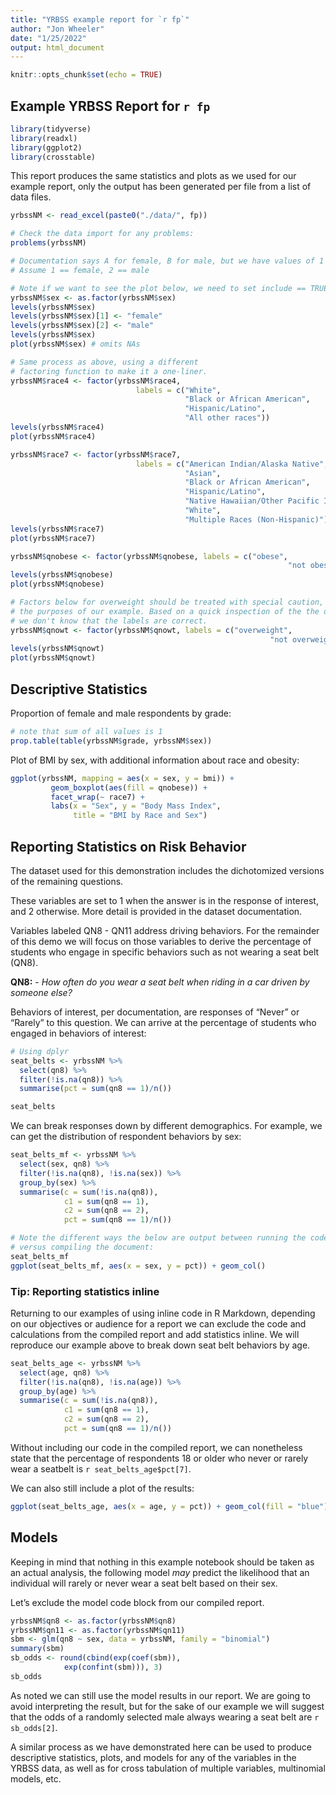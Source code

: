 ```yaml
---
title: "YRBSS example report for `r fp`"
author: "Jon Wheeler"
date: "1/25/2022"
output: html_document
---
```


```r
knitr::opts_chunk$set(echo = TRUE)
```


## Example YRBSS Report for `r fp`

```r
library(tidyverse)
library(readxl)
library(ggplot2)
library(crosstable)
```

This report produces the same statistics and plots as we used for our
example report, only the output has been generated per file from a list
of data files.

```r
yrbssNM <- read_excel(paste0("./data/", fp))
```

```r
# Check the data import for any problems:
problems(yrbssNM)
```

```r
# Documentation says A for female, B for male, but we have values of 1 and 2...
# Assume 1 == female, 2 == male

# Note if we want to see the plot below, we need to set include == TRUE
yrbssNM$sex <- as.factor(yrbssNM$sex)
levels(yrbssNM$sex)
levels(yrbssNM$sex)[1] <- "female"
levels(yrbssNM$sex)[2] <- "male"
levels(yrbssNM$sex)
plot(yrbssNM$sex) # omits NAs
```

```r
# Same process as above, using a different
# factoring function to make it a one-liner.
yrbssNM$race4 <- factor(yrbssNM$race4,
                            labels = c("White", 
                                       "Black or African American", 
                                       "Hispanic/Latino", 
                                       "All other races"))
levels(yrbssNM$race4)
plot(yrbssNM$race4)
```

```r

yrbssNM$race7 <- factor(yrbssNM$race7,
                            labels = c("American Indian/Alaska Native", 
                                       "Asian", 
                                       "Black or African American", 
                                       "Hispanic/Latino",
                                       "Native Hawaiian/Other Pacific Islander",
                                       "White",
                                       "Multiple Races (Non-Hispanic)"))
levels(yrbssNM$race7)
plot(yrbssNM$race7)
```

```r

yrbssNM$qnobese <- factor(yrbssNM$qnobese, labels = c("obese", 
                                                              "not obese"))
levels(yrbssNM$qnobese)
plot(yrbssNM$qnobese)
```


```r
# Factors below for overweight should be treated with special caution, even for
# the purposes of our example. Based on a quick inspection of the the data,
# we don't know that the labels are correct.
yrbssNM$qnowt <- factor(yrbssNM$qnowt, labels = c("overweight", 
                                                          "not overweight"))
levels(yrbssNM$qnowt)
plot(yrbssNM$qnowt)
```

## Descriptive Statistics

Proportion of female and male respondents by grade:

```r
# note that sum of all values is 1
prop.table(table(yrbssNM$grade, yrbssNM$sex))
```

Plot of BMI by sex, with additional information about race and obesity:

```r
ggplot(yrbssNM, mapping = aes(x = sex, y = bmi)) + 
         geom_boxplot(aes(fill = qnobese)) + 
         facet_wrap(~ race7) +
         labs(x = "Sex", y = "Body Mass Index", 
              title = "BMI by Race and Sex")
```

## Reporting Statistics on Risk Behavior

The dataset used for this demonstration includes the dichotomized versions
of the remaining questions. 

These variables are set to 1 when the answer is in the response of interest,
and 2 otherwise. More detail is provided in the dataset documentation. 

Variables labeled QN8 - QN11 address driving behaviors. 
For the remainder of this demo we will focus on those variables to derive
the percentage of students who engage in specific behaviors such as not 
wearing a seat belt (QN8).

**QN8:** - _How often do you wear a seat belt when riding in a car
driven by someone else?_ 

Behaviors of interest, per documentation, are responses of "Never" or "Rarely" 
to this question. We can arrive at the percentage of students who engaged in
behaviors of interest:

```r
# Using dplyr
seat_belts <- yrbssNM %>% 
  select(qn8) %>% 
  filter(!is.na(qn8)) %>% 
  summarise(pct = sum(qn8 == 1)/n())

seat_belts
```

We can break responses down by different demographics. For example, we can
get the distribution of respondent behaviors by sex:

```r
seat_belts_mf <- yrbssNM %>% 
  select(sex, qn8) %>% 
  filter(!is.na(qn8), !is.na(sex)) %>% 
  group_by(sex) %>% 
  summarise(c = sum(!is.na(qn8)), 
            c1 = sum(qn8 == 1),
            c2 = sum(qn8 == 2),
            pct = sum(qn8 == 1)/n())

# Note the different ways the below are output between running the code
# versus compiling the document:
seat_belts_mf
ggplot(seat_belts_mf, aes(x = sex, y = pct)) + geom_col()
```

### Tip: Reporting statistics inline 

Returning to our examples of using inline code in R Markdown, depending on our
objectives or audience for a report we can exclude the code and calculations 
from the compiled report and add statistics inline. We will reproduce our
example above to break down seat belt behaviors by age. 

```r
seat_belts_age <- yrbssNM %>% 
  select(age, qn8) %>% 
  filter(!is.na(qn8), !is.na(age)) %>% 
  group_by(age) %>% 
  summarise(c = sum(!is.na(qn8)), 
            c1 = sum(qn8 == 1),
            c2 = sum(qn8 == 2),
            pct = sum(qn8 == 1)/n())
```

Without including our code in the compiled report, we can nonetheless state
that the percentage of respondents 18 or older who never or rarely wear a
seatbelt is `r seat_belts_age$pct[7]`.

We can also still include a plot of the results:

```r
ggplot(seat_belts_age, aes(x = age, y = pct)) + geom_col(fill = "blue")
```
## Models

Keeping in mind that nothing in this example notebook should be taken as an
actual analysis, the following model _may_ predict the likelihood that 
an individual will rarely or never wear a seat belt based on their sex.

Let's exclude the model code block from our compiled report.

```r
yrbssNM$qn8 <- as.factor(yrbssNM$qn8)
yrbssNM$qn11 <- as.factor(yrbssNM$qn11)
sbm <- glm(qn8 ~ sex, data = yrbssNM, family = "binomial")
summary(sbm)
sb_odds <- round(cbind(exp(coef(sbm)),
            exp(confint(sbm))), 3)
sb_odds
```

As noted we can still use the model results in our report. We are going
to avoid interpreting the result, but for the sake of our example
we will suggest that the odds of a randomly selected male always wearing a
seat belt are `r sb_odds[2]`. 

A similar process as we have demonstrated here can be used to produce
descriptive statistics, plots, and models for any of the variables in the
YRBSS data, as well as for cross tabulation of multiple variables, 
multinomial models, etc.
